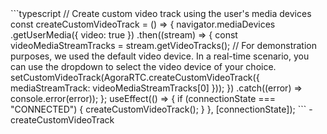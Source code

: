 <PlatformWrapper platform="react-js">
    ```typescript
    // Create custom video track using the user's media devices
    const createCustomVideoTrack = () => {
        navigator.mediaDevices
        .getUserMedia({ video: true })
        .then((stream) => {
            const videoMediaStreamTracks = stream.getVideoTracks();
            // For demonstration purposes, we used the default video device. In a real-time scenario, you can use the dropdown to select the video device of your choice.
            setCustomVideoTrack(AgoraRTC.createCustomVideoTrack({ mediaStreamTrack: videoMediaStreamTracks[0] }));
        })
        .catch((error) => console.error(error));
    };
    useEffect(() => {
        if (connectionState === "CONNECTED") {
            createCustomVideoTrack();
        }
    }, [connectionState]);
    ```
    - <Link to="{{Global.API_REF_WEB_ROOT}}/interfaces/iagorartc.html#createcustomvideotrack">createCustomVideoTrack</Link>
</PlatformWrapper>